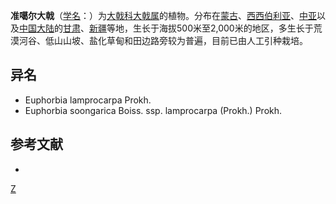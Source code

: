 {{Speciesbox 
| taxon = Euphorbia soongarica
| authority = Boiss.
}}

'''准噶尔大戟'''（[[学名|学名]]：{{lang|la|''Euphorbia soongarica''}}）为[[大戟科|大戟科]][[大戟属|大戟属]]的植物。分布在[[蒙古|蒙古]]、[[西西伯利亚|西西伯利亚]]、[[中亚|中亚]]以及[[中国大陆|中国大陆]]的[[甘肃|甘肃]]、[[新疆|新疆]]等地，生长于海拔500米至2,000米的地区，多生长于荒漠河谷、低山山坡、盐化草甸和田边路旁较为普遍，目前已由人工引种栽培。

== 异名 ==
* Euphorbia lamprocarpa Prokh.
* Euphorbia soongarica Boiss. ssp. lamprocarpa (Prokh.) Prokh.

== 参考文献 ==
<div class="references-small">
* {{cite web| url =http://www.bioinfo.cn/db05/KmzwSpecies.php?action=view&id=7576| title =准噶尔大戟| work =《中国高等植物数据库全库》| publisher =中国科学院微生物研究所| author =昆明植物研究所| accessdate =2009-02-25| deadurl =yes| archiveurl =https://web.archive.org/web/20160305081530/http://www.bioinfo.cn/db05/KmzwSpecies.php?action=view&id=7576| archivedate =2016-03-05}}
</div>
{{Taxonbar|from=Q10895725}}

[[Category:大戟属|Z]]


{{植物小作品}}